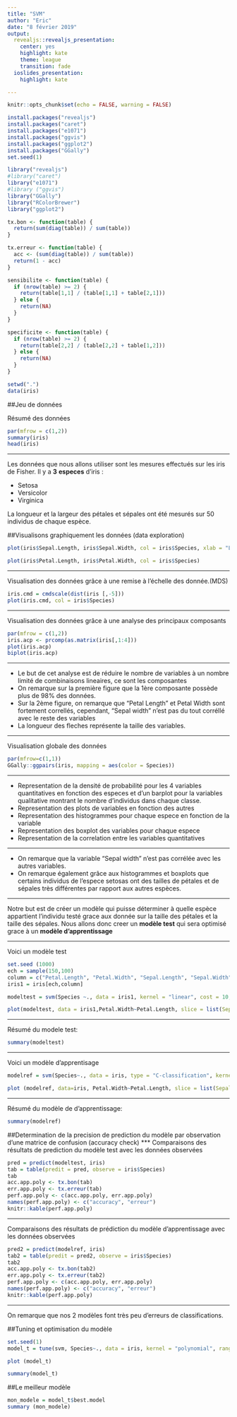 ```yaml
---
title: "SVM"
author: "Eric"
date: "8 février 2019"
output:
  revealjs::revealjs_presentation:
    center: yes
    highlight: kate
    theme: league
    transition: fade
  ioslides_presentation:
    highlight: kate

---
```


```r
knitr::opts_chunk$set(echo = FALSE, warning = FALSE)
```

```r
install.packages("revealjs")
install.packages("caret")
install.packages("e1071")
install.packages("ggvis")
install.packages("ggplot2")
install.packages("GGally")
set.seed(1)
```

```r
library("revealjs")
#library("caret")
library("e1071")
#library ("ggvis")
library("GGally")
library("RColorBrewer")
library("ggplot2")
```

```r
tx.bon <- function(table) {
  return(sum(diag(table)) / sum(table))
}

tx.erreur <- function(table) {
  acc <- (sum(diag(table)) / sum(table))
  return(1 - acc)
}

sensibilite <- function(table) {
  if (nrow(table) >= 2) {
    return(table[1,1] / (table[1,1] + table[2,1]))
  } else {
    return(NA)
  }
}

specificite <- function(table) {
  if (nrow(table) >= 2) {
    return(table[2,2] / (table[2,2] + table[1,2]))
  } else {
    return(NA)
  }
}
```

```r
setwd(".")
data(iris)
```

##Jeu de données

Résumé des données
```r
par(mfrow = c(1,2))
summary(iris)
head(iris)
```
***
Les données que nous allons utiliser sont les mesures effectués sur les iris de Fisher.
Il y a **3** **especes** d'iris :

- Setosa
- Versicolor
- Virginica

La longueur et la largeur des pétales et sépales ont été mesurés sur 50 individus de chaque espèce.

##Visualisons graphiquement les données (data exploration)
```r
plot(iris$Sepal.Length, iris$Sepal.Width, col = iris$Species, xlab = "Longueur des sépales", ylab = "Largeur des sépales")
```

```r
plot(iris$Petal.Length, iris$Petal.Width, col = iris$Species)
``` 

***
Visualisation des données grâce à une remise à l'échelle des donnée.(MDS)
```r
iris.cmd = cmdscale(dist(iris [,-5]))
plot(iris.cmd, col = iris$Species)
```

***
Visualisation des données grâce à une analyse des principaux composants
```r
par(mfrow = c(1,2))
iris.acp <- prcomp(as.matrix(iris[,1:4]))
plot(iris.acp)
biplot(iris.acp)
```

***
- Le but de cet analyse est de réduire le nombre de variables à un nombre limité de combinaisons lineaires, ce sont les composantes
- On remarque sur la première figure que la 1ère composante possède plus de 98% des données. 
- Sur la 2ème figure, on remarque que "Petal Length" et Petal Width sont fortement correllés, cependant, "Sepal width" n'est pas du tout corréllé avec le reste des variables
- La longueur des fleches représente la taille des variables.

***
Visualisation globale des données
```r
par(mfrow=c(1,1))
GGally::ggpairs(iris, mapping = aes(color = Species))
```

***
- Representation de la densité de probabilité pour les 4 variables quantitatives en fonction des especes et d'un barplot pour la variables qualitative montrant le nombre d'individus dans chaque classe.
- Representation des plots de variables en fonction des autres
- Representation des histogrammes pour chaque espece en fonction de la variable
- Representation des boxplot des variables pour chaque espece
- Representation de la correlation entre les variables quantitatives

***
- On remarque que la variable "Sepal width" n'est pas corrélée avec les autres variables.
- On remarque également grâce aux histogrammes et boxplots que certains individus de l'espece setosas ont des tailles de pétales et de sépales très différentes par rapport aux autres espèces.

***
Notre but est de créer un modèle qui puisse déterminer à quelle espèce appartient l'individu testé grace aux donnée sur la taille des pétales et la taille des sépales.
Nous allons donc creer un **modèle test** qui sera optimisé grace à un **modèle d'apprentissage**

***
Voici un modèle test 
```r
set.seed (1000)
ech = sample(150,100)
column = c("Petal.Length", "Petal.Width", "Sepal.Length", "Sepal.Width", "Species")
iris1 = iris[ech,column]

modeltest = svm(Species ~., data = iris1, kernel = "linear", cost = 10, scale = F)

plot(modeltest, data = iris1,Petal.Width~Petal.Length, slice = list(Sepal.Width = 3, Sepal.Length = 4))
```

***
Résumé du modele test:
```r
summary(modeltest)
```

***
Voici un modèle d'apprentisage
```r
modelref = svm(Species~., data = iris, type = "C-classification", kernel = "polynomial", cost = 1, scale = F)

plot (modelref, data=iris, Petal.Width~Petal.Length, slice = list(Sepal.Width = 3, Sepal.Length = 4))
```

***
Résumé du modèle de d'apprentissage:
```r
summary(modelref)
```

##Determination de la precision de prediction du modèle par observation d'une matrice de confusion (accuracy check)
***
Comparaisons des résultats de prediction du modèle test avec les données observées
```r
pred = predict(modeltest, iris)
tab = table(predit = pred, observe = iris$Species)
tab
acc.app.poly <- tx.bon(tab)
err.app.poly <- tx.erreur(tab)
perf.app.poly <- c(acc.app.poly, err.app.poly)
names(perf.app.poly) <- c("accuracy", "erreur")
knitr::kable(perf.app.poly)
```

***
Comparaisons des résultats de prédiction du modèle d'apprentissage avec les données observées
```r
pred2 = predict(modelref, iris)
tab2 = table(predit = pred2, observe = iris$Species)
tab2
acc.app.poly <- tx.bon(tab2)
err.app.poly <- tx.erreur(tab2)
perf.app.poly <- c(acc.app.poly, err.app.poly)
names(perf.app.poly) <- c("accuracy", "erreur")
knitr::kable(perf.app.poly)
```

***
On remarque que nos 2 modèles font très peu d'erreurs de classifications. 

##Tuning et optimisation du modèle

```r
set.seed(1)
model_t = tune(svm, Species~., data = iris, kernel = "polynomial", ranges= list(eps = seq(0,1,0.1), cost = 2^(1:5)))
```
 
```r
plot (model_t)
```

```r
summary(model_t)
```

##Le meilleur modèle

```r
mon_modele = model_t$best.model
summary (mon_modele)
```